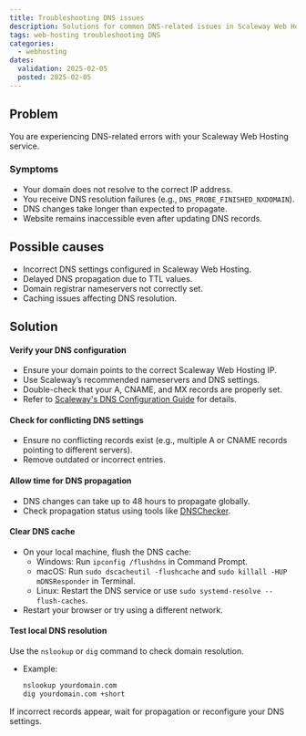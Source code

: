 ```yaml
---
title: Troubleshooting DNS issues
description: Solutions for common DNS-related issues in Scaleway Web Hosting.
tags: web-hosting troubleshooting DNS
categories:
  - webhosting
dates:
  validation: 2025-02-05
  posted: 2025-02-05
---
```


## Problem
You are experiencing DNS-related errors with your Scaleway Web Hosting service.

### Symptoms
- Your domain does not resolve to the correct IP address.
- You receive DNS resolution failures (e.g., `DNS_PROBE_FINISHED_NXDOMAIN`).
- DNS changes take longer than expected to propagate.
- Website remains inaccessible even after updating DNS records.

## Possible causes
- Incorrect DNS settings configured in Scaleway Web Hosting.
- Delayed DNS propagation due to TTL values.
- Domain registrar nameservers not correctly set.
- Caching issues affecting DNS resolution.

## Solution

#### Verify your DNS configuration
- Ensure your domain points to the correct Scaleway Web Hosting IP.
- Use Scaleway’s recommended nameservers and DNS settings.
- Double-check that your A, CNAME, and MX records are properly set.
- Refer to [Scaleway's DNS Configuration Guide](/webhosting/how-to/configure-dns-webhosting/) for details.

#### Check for conflicting DNS settings
- Ensure no conflicting records exist (e.g., multiple A or CNAME records pointing to different servers).
- Remove outdated or incorrect entries.

#### Allow time for DNS propagation
- DNS changes can take up to 48 hours to propagate globally.
- Check propagation status using tools like [DNSChecker](https://dnschecker.org/).

#### Clear DNS cache
- On your local machine, flush the DNS cache:
  - Windows: Run `ipconfig /flushdns` in Command Prompt.
  - macOS: Run `sudo dscacheutil -flushcache` and `sudo killall -HUP mDNSResponder` in Terminal.
  - Linux: Restart the DNS service or use `sudo systemd-resolve --flush-caches`.
- Restart your browser or try using a different network.

#### Test local DNS resolution
Use the `nslookup` or `dig` command to check domain resolution.
  - Example:
     ```sh
     nslookup yourdomain.com
     dig yourdomain.com +short
     ```
If incorrect records appear, wait for propagation or reconfigure your DNS settings.

